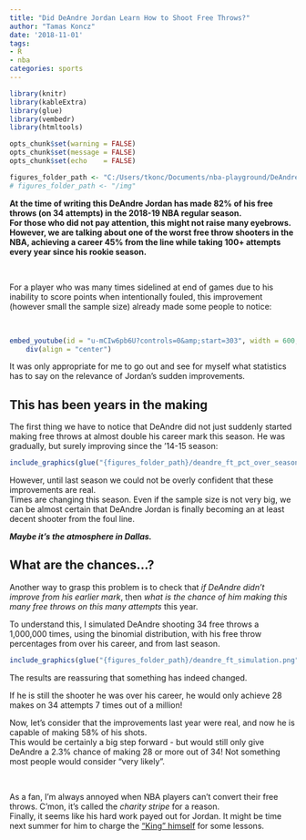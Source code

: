 ```yaml
---
title: "Did DeAndre Jordan Learn How to Shoot Free Throws?"
author: "Tamas Koncz"
date: '2018-11-01'
tags:
- R
- nba
categories: sports
---
```


```r
library(knitr)
library(kableExtra)
library(glue)
library(vembedr)
library(htmltools)

opts_chunk$set(warning = FALSE)
opts_chunk$set(message = FALSE)
opts_chunk$set(echo    = FALSE)

figures_folder_path <- "C:/Users/tkonc/Documents/nba-playground/DeAndre Jordan Free Throws/Figures"
# figures_folder_path <- "/img"
```

**At the time of writing this DeAndre Jordan has made 82% of his free throws (on 34 attempts) in the 2018-19 NBA regular season.**  
**For those who did not pay attention, this might not raise many eyebrows. However, we are talking about one of the worst free throw shooters in the NBA, achieving a career 45% from the line while taking 100+ attempts every year since his rookie season.**  

<br>

For a player who was many times sidelined at end of games due to his inability to score points when intentionally fouled, this improvement (however small the sample size) already made some people to notice:

<br> 

```r
embed_youtube(id = "u-mCIw6pb6U?controls=0&amp;start=303", width = 600, height = 320) %>% 
    div(align = "center")
```

It was only appropriate for me to go out and see for myself what statistics has to say on the relevance of Jordan's sudden improvements.

## This has been years in the making

The first thing we have to notice that DeAndre did not just suddenly started making free throws at almost double his career mark this season. He was gradually, but surely improving since the '14-15 season:

```r
include_graphics(glue("{figures_folder_path}/deandre_ft_pct_over_seasons.png"))
```

However, until last season we could not be overly confident that these improvements are real.  
Times are changing this season. Even if the sample size is not very big, we can be almost certain that DeAndre Jordan is finally becoming an at least decent shooter from the foul line.  

**_Maybe it's the atmosphere in Dallas._**

## What are the chances...?

Another way to grasp this problem is to check that _if DeAndre didn't improve from his earlier mark_, then _what is the chance of him making this many free throws on this many attempts_ this year.

To understand this, I simulated DeAndre shooting 34 free throws a 1,000,000 times, using the binomial distribution, with his free throw percentages from over his career, and from last season.

```r
include_graphics(glue("{figures_folder_path}/deandre_ft_simulation.png"))
```

The results are reassuring that something has indeed changed.  

If he is still the shooter he was over his career, he would only achieve 28 makes on 34 attempts 7 times out of a million!  

Now, let's consider that the improvements last year were real, and now he is capable of making 58% of his shots.  
This would be certainly a big step forward - but would still only give DeAndre a 2.3% chance of making 28 or more out of 34! Not something most people would consider "very likely".  

<br>

As a fan, I'm always annoyed when NBA players can't convert their free throws. C'mon, it's called the _charity stripe_ for a reason.  
Finally, it seems like his hard work payed out for Jordan. It might be time next summer for him to charge the ["King" himself](https://www.youtube.com/watch?v=ejaGxutMepo) for some lessons.